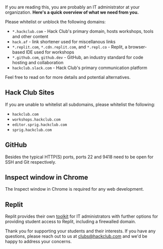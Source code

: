 
<Letterhead
title="Hack Club for IT Administrators"
img="https://workshop-cards.hackclub.com/For IT Admins.png?brand=HQ&fontSize=300px"
path="filters.mdx">

If you are reading this, you are probably an IT administrator at your organization. **Here's a quick overview of what we need from you.**

Please whitelist or unblock the following domains:
- `*.hackclub.com` - Hack Club's primary domain, hosts workshops, tools and other content
- `hack.af` - link shortener used for miscellanous links
- `*.replit.com`, `*.cdn.replit.com`, and `*.repl.co` - Replit, a browser-based IDE used for workshops
- `*.github.com`, `github.dev` - GitHub, an industry standard for code hosting and collaboration
- `hackclub.slack.com` - Hack Club's primary communication platform

Feel free to read on for more details and potential alternatives.

## Hack Club Sites
If you are unable to whitelist all subdomains, please whitelist the following:
- `hackclub.com`
- `workshops.hackclub.com`
- `editor.sprig.hackclub.com`
- `sprig.hackclub.com`

## GitHub
Besides the typical HTTP(S) ports, ports 22 and 9418 need to be open for SSH and Git respectively.
  
## Inspect window in Chrome
The Inspect window in Chrome is required for any web development. 

## Replit
Replit provides their own [toolkit](https://docs.replit.com/teams-edu/it-administrators-toolkit) for IT administrators with further options for providing student access to Replit, including a firewalled domain.

Thank you for supporting your students and their interests. If you have any questions, please reach out to us at [clubs@hackclub.com](mailto:clubs@hackclub.com) and we'd be happy to address your concerns.
</Letterhead>

